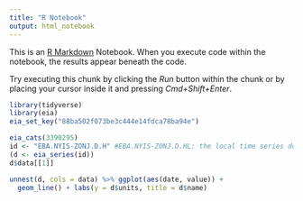 ```yaml
---
title: "R Notebook"
output: html_notebook
---
```


This is an [R Markdown](http://rmarkdown.rstudio.com) Notebook. When you execute code within the notebook, the results appear beneath the code. 

Try executing this chunk by clicking the *Run* button within the chunk or by placing your cursor inside it and pressing *Cmd+Shift+Enter*. 

```r
library(tidyverse)
library(eia)
eia_set_key("88ba502f073be3c444e14fdca78ba94e")
```

```r
eia_cats(3390295)
id <- "EBA.NYIS-ZONJ.D.H" #EBA.NYIS-ZONJ.D.HL: the local time series does not work due to date format
(d <- eia_series(id))
d$data[[1]]
```
```r
unnest(d, cols = data) %>% ggplot(aes(date, value)) +
  geom_line() + labs(y = d$units, title = d$name)
```


